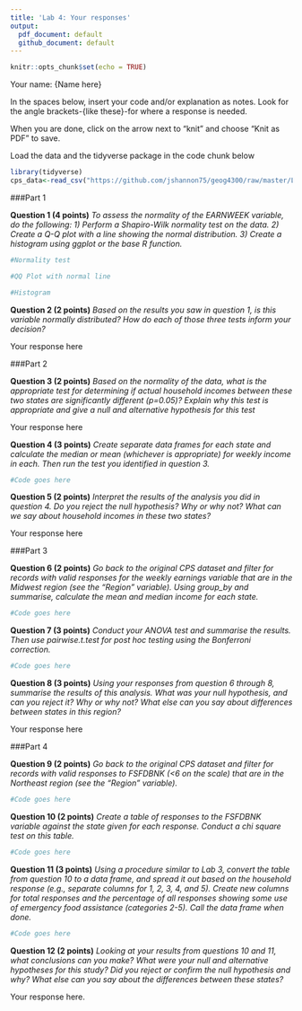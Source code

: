 ```yaml
---
title: 'Lab 4: Your responses'
output:
  pdf_document: default
  github_document: default
---
```


```r
knitr::opts_chunk$set(echo = TRUE)
```

Your name: {Name here}

In the spaces below, insert your code and/or explanation as notes. Look for the angle brackets-{like these}-for where a response is needed.

When you are done, click on the arrow next to "knit" and choose "Knit as PDF" to save. 

Load the data and the tidyverse package in the code chunk below

```r
library(tidyverse)
cps_data<-read_csv("https://github.com/jshannon75/geog4300/raw/master/Labs/Lab%204_%20Normality%20and%20t-tests/IPUMS_CPS_FoodSec.csv")
```

###Part 1

**Question 1 (4 points)** _To assess the normality of the EARNWEEK variable, do the following: 1) Perform a Shapiro-Wilk normality test on the data. 2) Create a Q-Q plot with a line showing the normal distribution. 3) Create a histogram using ggplot or the base R function._

```r
#Normality test
```

```r
#QQ Plot with normal line
```

```r
#Histogram
```

**Question 2 (2 points)** _Based on the results you saw in question 1, is this variable normally distributed? How do each of those three tests inform your decision?_

Your response here

###Part 2

**Question 3 (2 points)** _Based on the normality of the data, what is the appropriate test for determining if actual household incomes between these two states are significantly different (p=0.05)? Explain why this test is appropriate and give a null and alternative hypothesis for this test_

Your response here

**Question 4 (3 points)** _Create separate data frames for each state and calculate the median or mean (whichever is appropriate) for weekly income in each. Then run the test you identified in question 3._

```r
#Code goes here
```

**Question 5 (2 points)** _Interpret the results of the analysis you did in question 4. Do you reject the null hypothesis? Why or why not? What can we say about household incomes in these two states?_

Your response here

###Part 3

**Question 6 (2 points)** _Go back to the original CPS dataset and filter for records with valid responses for the weekly earnings variable that are in the Midwest region (see the "Region" variable). Using group_by and summarise, calculate the mean and median income for each state._

```r
#Code goes here
```

**Question 7 (3 points)** _Conduct your ANOVA test and summarise the results. Then use pairwise.t.test for post hoc testing using the Bonferroni correction._

```r
#Code goes here
```

**Question 8 (3 points)** _Using your responses from question 6 through 8, summarise the results of this analysis. What was your null hypothesis, and can you reject it? Why or why not? What else can you say about differences between states in this region?_

Your response here

###Part 4

**Question 9 (2 points)** _Go back to the original CPS dataset and filter for records with valid responses to FSFDBNK (<6 on the scale) that are in the Northeast region (see the "Region" variable)._

```r
#Code goes here
```

**Question 10 (2 points)** _Create a table of responses to the FSFDBNK variable against the state given for each response. Conduct a chi square test on this table._

```r
#Code goes here
```

**Question 11 (3 points)** _Using a procedure similar to Lab 3, convert the table from question 10 to a data frame, and spread it out based on the household response (e.g., separate columns for 1, 2, 3, 4, and 5). Create new columns for total responses and the percentage of all responses showing some use of emergency food assistance (categories 2-5). Call the data frame when done._

```r
#Code goes here
```

**Question 12 (2 points)** _Looking at your results from questions 10 and 11, what conclusions can you make? What were your null and alternative hypotheses for this study? Did you reject or confirm the null hypothesis and why? What else can you say about the differences between these states?_

Your response here.
